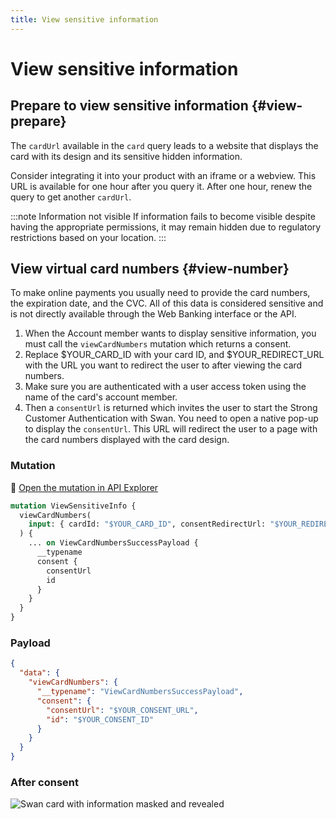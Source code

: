 ```yaml
---
title: View sensitive information
---
```


# View sensitive information

## Prepare to view sensitive information {#view-prepare}

The `cardUrl` available in the `card` query leads to a website that displays the card with its design and its sensitive hidden information.

Consider integrating it into your product with an iframe or a webview.
This URL is available for one hour after you query it.
After one hour, renew the query to get another `cardUrl`.

:::note Information not visible
If information fails to become visible despite having the appropriate permissions, it may remain hidden due to regulatory restrictions based on your location.
:::

## View virtual card numbers {#view-number}

To make online payments you usually need to provide the card numbers, the expiration date, and the CVC.
All of this data is considered sensitive and is not directly available through the Web Banking interface or the API.

1. When the Account member wants to display sensitive information, you must call the `viewCardNumbers` mutation which returns a consent.
1. Replace $YOUR_CARD_ID with your card ID, and $YOUR_REDIRECT_URL with the URL you want to redirect the user to after viewing the card numbers.
1. Make sure you are authenticated with a user access token using the name of the card's account member.
1. Then a `consentUrl` is returned which invites the user to start the Strong Customer Authentication with Swan. You need to open a native pop-up to display the `consentUrl`. This URL will redirect the user to a page with the card numbers displayed with the card design.

### Mutation

🔎 [Open the mutation in API Explorer](https://explorer.swan.io?query=bXV0YXRpb24gVmlld1NlbnNpdGl2ZUluZm8gewogIHZpZXdDYXJkTnVtYmVycygKICAgIGlucHV0OiB7IGNhcmRJZDogIiRZT1VSX0NBUkRfSUQiLCBjb25zZW50UmVkaXJlY3RVcmw6ICIkWU9VUl9SRURJUkVDVF9VUkwiIH0KICApIHsKICAgIC4uLiBvbiBWaWV3Q2FyZE51bWJlcnNTdWNjZXNzUGF5bG9hZCB7CiAgICAgIF9fdHlwZW5hbWUKICAgICAgY29uc2VudCB7CiAgICAgICAgY29uc2VudFVybAogICAgICAgIGlkCiAgICAgIH0KICAgIH0KICB9Cn0K&tab=api)

```graphql {4-5,8} showLineNumbers
mutation ViewSensitiveInfo {
  viewCardNumbers(
    input: { cardId: "$YOUR_CARD_ID", consentRedirectUrl: "$YOUR_REDIRECT_URL" }
  ) {
    ... on ViewCardNumbersSuccessPayload {
      __typename
      consent {
        consentUrl
        id
      }
    }
  }
}
```

### Payload

```json {6-7} showLineNumbers
{
  "data": {
    "viewCardNumbers": {
      "__typename": "ViewCardNumbersSuccessPayload",
      "consent": {
        "consentUrl": "$YOUR_CONSENT_URL",
        "id": "$YOUR_CONSENT_ID"
      }
    }
  }
}
```

### After consent


<AfterConsent />

![Swan card with information masked and revealed](../../../images/topics/cards/cards-view-info.png)
